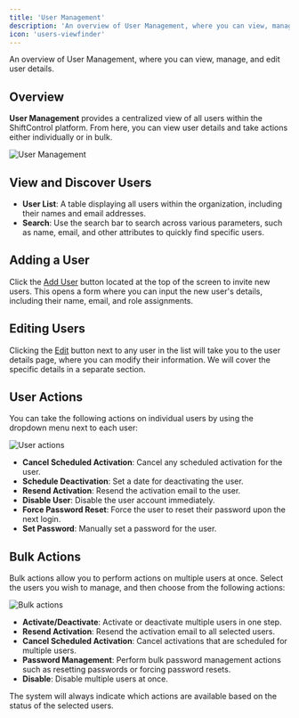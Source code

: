 ```yaml
---
title: 'User Management'
description: 'An overview of User Management, where you can view, manage, and edit user details.'
icon: 'users-viewfinder'
---
```


<p style={{fontSize: "large"}}>An overview of User Management, where you can view, manage, and edit user details.</p>

## Overview

**User Management** provides a centralized view of all users within the ShiftControl platform. From here, you can view user details and take actions either individually or in bulk.

<img
    src="/img/ShiftControl/Users/User-Management.png"
    alt="User Management"
/>

## View and Discover Users

- **User List**: A table displaying all users within the organization, including their names and email addresses.
- **Search**: Use the search bar to search across various parameters, such as name, email, and other attributes to quickly find specific users.

## Adding a User

Click the [Add User](/using-shiftcontrol/Users/Adding-a-user) button located at the top of the screen to invite new users. This opens a form where you can input the new user's details, including their name, email, and role assignments.

## Editing Users

Clicking the [Edit](/using-shiftcontrol/Users/Editing-a-user) button next to any user in the list will take you to the user details page, where you can modify their information. We will cover the specific details in a separate section.

## User Actions

You can take the following actions on individual users by using the dropdown menu next to each user:

<img
    src="/img/ShiftControl/Users/User-actions.png"
    alt="User actions"
    width={250}
/>

- **Cancel Scheduled Activation**: Cancel any scheduled activation for the user.
- **Schedule Deactivation**: Set a date for deactivating the user.
- **Resend Activation**: Resend the activation email to the user.
- **Disable User**: Disable the user account immediately.
- **Force Password Reset**: Force the user to reset their password upon the next login.
- **Set Password**: Manually set a password for the user.

## Bulk Actions

Bulk actions allow you to perform actions on multiple users at once. Select the users you wish to manage, and then choose from the following actions:

<img
    src="/img/ShiftControl/Users/Bulk-actions.png"
    alt="Bulk actions"
    width={250}
/>
- **Activate/Deactivate**: Activate or deactivate multiple users in one step.
- **Resend Activation**: Resend the activation email to all selected users.
- **Cancel Scheduled Activation**: Cancel activations that are scheduled for multiple users.
- **Password Management**: Perform bulk password management actions such as resetting passwords or forcing password resets.
- **Disable**: Disable multiple users at once.

The system will always indicate which actions are available based on the status of the selected users.
